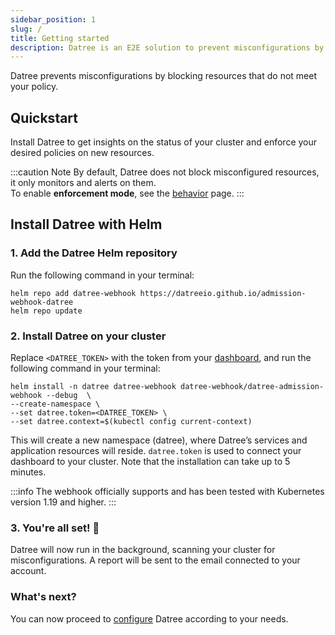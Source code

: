 ```yaml
---
sidebar_position: 1
slug: /
title: Getting started
description: Datree is an E2E solution to prevent misconfigurations by ensuring Kubernetes objects follow best practices as well as your organization's policies
---
```



Datree prevents misconfigurations by blocking resources that do not meet your policy.

## Quickstart

Install Datree to get insights on the status of your cluster and enforce your desired policies on new resources.

:::caution Note
By default, Datree does not block misconfigured resources, it only monitors and alerts on them.  
To enable **enforcement mode**, see the [behavior](/configuration/behavior) page.
:::

## Install Datree with Helm

### 1. Add the Datree Helm repository
Run the following command in your terminal:
```terminal
helm repo add datree-webhook https://datreeio.github.io/admission-webhook-datree
helm repo update
```

### 2. Install Datree on your cluster
Replace `<DATREE_TOKEN>` with the token from your [dashboard](https://app.datree.io/), and run the following command in your terminal:  
```terminal
helm install -n datree datree-webhook datree-webhook/datree-admission-webhook --debug  \
--create-namespace \
--set datree.token=<DATREE_TOKEN> \
--set datree.context=$(kubectl config current-context)
```

This will create a new namespace (datree), where Datree’s services and application resources will reside. `datree.token` is used to connect your dashboard to your cluster. Note that the installation can take up to 5 minutes.

:::info
The webhook officially supports and has been tested with Kubernetes version 1.19 and higher.
:::

### 3. You're all set! 🎉
Datree will now run in the background, scanning your cluster for misconfigurations. A report will be sent to the email connected to your account.  

### What's next?

You can now proceed to [configure](/configuration/behavior) Datree according to your needs.
